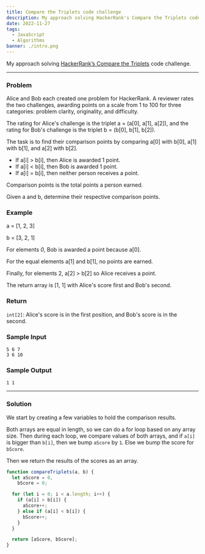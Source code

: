 ```yaml
---
title: Compare the Triplets code challenge
description: My approach solving HackerRank's Compare the Triplets code challenge
date: 2022-11-27
tags:
  - JavaScript
  - Algorithms
banner: ./intro.png
---
```


My approach solving [HackerRank’s Compare the Triplets](https://www.hackerrank.com/challenges/compare-the-triplets/problem) code challenge.

---

### Problem

Alice and Bob each created one problem for HackerRank. A reviewer rates the two challenges, awarding points on a scale from 1 to 100 for three categories: problem clarity, originality, and difficulty.

The rating for Alice's challenge is the triplet a = (a[0], a[1], a[2]), and the rating for Bob's challenge is the triplet b = (b[0], b[1], b[2]).

The task is to find their comparison points by comparing a[0] with b[0], a[1] with b[1], and a[2] with b[2].

- If a[i] > b[i], then Alice is awarded 1 point.
- If a[i] < b[i], then Bob is awarded 1 point.
- If a[i] = b[i], then neither person receives a point.

Comparison points is the total points a person earned.

Given a and b, determine their respective comparison points.

### Example

a = [1, 2, 3]

b = [3, 2, 1]

For elements _0_, Bob is awarded a point because a[0].

For the equal elements a[1] and b[1], no points are earned.

Finally, for elements 2, a[2] > b[2] so Alice receives a point.

The return array is [1, 1] with Alice's score first and Bob's second.

### Return

`int[2]`: Alice's score is in the first position, and Bob's score is in the second.

### Sample Input

```
5 6 7
3 6 10
```

### Sample Output

```
1 1
```

---

### Solution

We start by creating a few variables to hold the comparison results.

Both arrays are equal in length, so we can do a for loop based on any array size. Then during each loop, we compare values of both arrays, and if `a[i]` is bigger than `b[i]`, then we bump `aScore` by `1`. Else we bump the score for `bScore`.

Then we return the results of the scores as an array.

```js
function compareTriplets(a, b) {
  let aScore = 0,
    bScore = 0;

  for (let i = 0; i < a.length; i++) {
    if (a[i] > b[i]) {
      aScore++;
    } else if (a[i] < b[i]) {
      bScore++;
    }
  }

  return [aScore, bScore];
}
```
